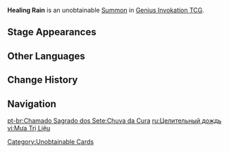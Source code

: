 {{Genius Invokation TCG Infobox
|id          = 132021
|image       = Healing Rain Summon.png
|type        = Summon
|createdby   = Prayer for Rain
|summontype  = Character Card Skill
|usage       = 2
|effect      = '''End Phase:''' Heal your active character for 1 HP and grant both sides' active characters {{Color|Hydro Application}}.
|source1     = 
}}
'''Healing Rain''' is an unobtainable [[Summon]] in [[Genius Invokation TCG]].

==Stage Appearances==
{{Genius Invokation TCG Stage Appearances|createdby=Hydro Samachurl (Character Card)}}

==Other Languages==
{{Other Languages
|en      = Healing Rain
|zhs     = 治疗之雨
|zhs_rm  = Zhìliáo zhī Yǔ
|zht     = 治療之雨
|zht_rm  = Zhìliáo zhī Yǔ
|zh_tl   = Healing Rain
|ja      = 治療の雨
|ja_rm   = Chiryou no Ame
|ja_tl   = Healing Rain
|ko      = 치유의 비
|ko_rm   = Chiyu-ui Bi
|ko_tl   = Rain of Healing
|es      = Lluvia sanadora
|es_tl   = Healing Rain
|fr      = Pluie curative
|fr_tl   = Curative Rain
|ru      = Целительный дождь
|ru_tl   = Healing Rain
|th      = Healing Rain
|vi      = Mưa Trị Liệu
|vi_tl   = 
|de      = Heilungsregen
|de_tl   = Healing Rain
|id      = Healing Rain
|pt      = Chuva da Cura
|pt_tl   = 
|tr      = İyileştirici Yağmur
|tr_tl   = 
|it      = Pioggia curativa
|it_tl   = Healing Rain
}}

==Change History==
{{Change History|3.3}}

==Navigation==
{{Genius Invokation TCG Navbox|Summon}}

[[Category:Unobtainable Cards]]

[[pt-br:Chamado Sagrado dos Sete:Chuva da Cura]]
[[ru:Целительный дождь]]
[[vi:Mưa Trị Liệu]]